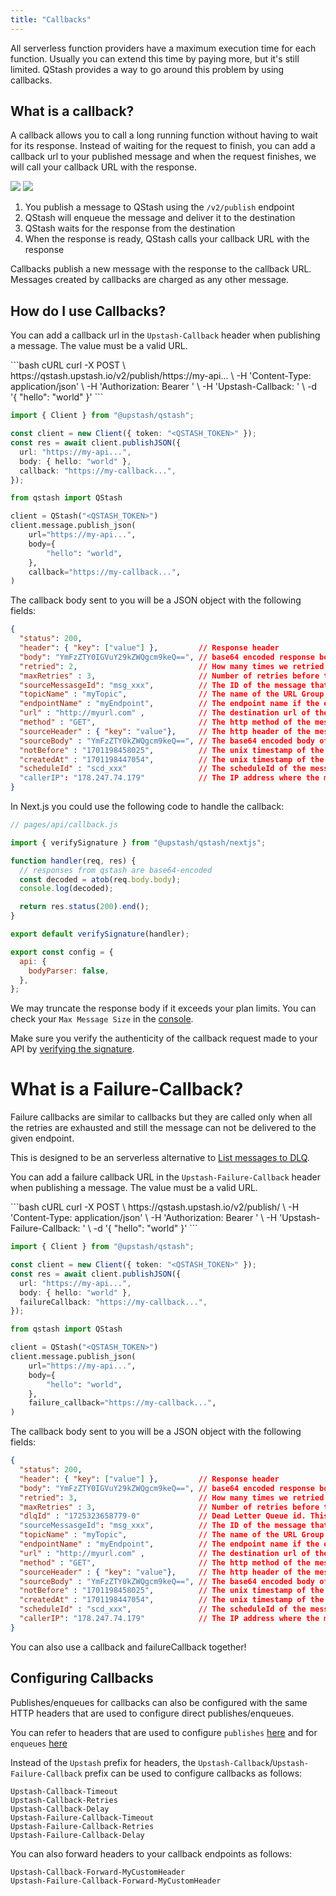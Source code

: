 ```yaml
---
title: "Callbacks"
---
```


All serverless function providers have a maximum execution time for each
function. Usually you can extend this time by paying more, but it's still
limited. QStash provides a way to go around this problem by using callbacks.

## What is a callback?

A callback allows you to call a long running function without having to wait for
its response. Instead of waiting for the request to finish, you can add a
callback url to your published message and when the request finishes, we will
call your callback URL with the response.


<img className="block h-32 dark:hidden" src="/img/qstash/callbacks.png" />
<img className="hidden h-40 dark:block" src="/img/qstash/callback_dark.png" />


1. You publish a message to QStash using the `/v2/publish` endpoint
2. QStash will enqueue the message and deliver it to the destination
3. QStash waits for the response from the destination
4. When the response is ready, QStash calls your callback URL with the response

Callbacks publish a new message with the response to the callback URL. Messages
created by callbacks are charged as any other message.

## How do I use Callbacks?

You can add a callback url in the `Upstash-Callback` header when publishing a
message. The value must be a valid URL.

<CodeGroup>
```bash cURL
curl -X POST \
  https://qstash.upstash.io/v2/publish/https://my-api... \
  -H 'Content-Type: application/json' \
  -H 'Authorization: Bearer <QSTASH_TOKEN>' \
  -H 'Upstash-Callback: <CALLBACK_URL>' \
  -d '{ "hello": "world" }'
```

```typescript Typescript
import { Client } from "@upstash/qstash";

const client = new Client({ token: "<QSTASH_TOKEN>" });
const res = await client.publishJSON({
  url: "https://my-api...",
  body: { hello: "world" },
  callback: "https://my-callback...",
});
```

```python Python
from qstash import QStash

client = QStash("<QSTASH_TOKEN>")
client.message.publish_json(
    url="https://my-api...",
    body={
        "hello": "world",
    },
    callback="https://my-callback...",
)
```
</CodeGroup>

The callback body sent to you will be a JSON object with the following fields:

```json
{
  "status": 200,
  "header": { "key": ["value"] },         // Response header
  "body": "YmFzZTY0IGVuY29kZWQgcm9keQ==", // base64 encoded response body
  "retried": 2,                           // How many times we retried to deliver the original message
  "maxRetries" : 3,                       // Number of retries before the message assumed to be failed to delivered.
  "sourceMessasgeId": "msg_xxx",          // The ID of the message that triggered the callback
  "topicName" : "myTopic",                // The name of the URL Group (topic) if the request was part of a URL Group
  "endpointName" : "myEndpoint",          // The endpoint name if the endpoint is given a name within a topic
  "url" : "http://myurl.com" ,            // The destination url of the message that triggered the callback
  "method" : "GET",                       // The http method of the message that triggered the callback
  "sourceHeader" : { "key": "value"},     // The http header of the message that triggered the callback
  "sourceBody" : "YmFzZTY0kZWQgcm9keQ==", // The base64 encoded body of the message that triggered the callback
  "notBefore" : "1701198458025",          // The unix timestamp of the message that triggered the callback is/will be delivered in milliseconds
  "createdAt" : "1701198447054",          // The unix timestamp of the message that triggered the callback is created in milliseconds
  "scheduleId" : "scd_xxx"                // The scheduleId of the message if the message is triggered by a schedule
  "callerIP": "178.247.74.179"            // The IP address where the message that triggered the callback is published from
}
```

In Next.js you could use the following code to handle the callback:

```js
// pages/api/callback.js

import { verifySignature } from "@upstash/qstash/nextjs";

function handler(req, res) {
  // responses from qstash are base64-encoded
  const decoded = atob(req.body.body);
  console.log(decoded);

  return res.status(200).end();
}

export default verifySignature(handler);

export const config = {
  api: {
    bodyParser: false,
  },
};
```

We may truncate the response body if it exceeds your plan limits. You can check
your `Max Message Size` in the
[console](https://console.upstash.com/qstash?tab=details).

Make sure you verify the authenticity of the callback request made to your API
by
[verifying the signature](/qstash/features/security/#request-signing-optional).

# What is a Failure-Callback?

Failure callbacks are similar to callbacks but they are called only when all the retries are exhausted and still
the message can not be delivered to the given endpoint.

This is designed to be an serverless alternative to [List messages to DLQ](/qstash/api/dlq/listMessages).

You can add a failure callback URL in the `Upstash-Failure-Callback` header when publishing a
message. The value must be a valid URL.

<CodeGroup>
```bash cURL
curl -X POST \
  https://qstash.upstash.io/v2/publish/<DESTINATION_URL> \
  -H 'Content-Type: application/json' \
  -H 'Authorization: Bearer <QSTASH_TOKEN>' \
  -H 'Upstash-Failure-Callback: <CALLBACK_URL>' \
  -d '{ "hello": "world" }'
```

```typescript Typescript
import { Client } from "@upstash/qstash";

const client = new Client({ token: "<QSTASH_TOKEN>" });
const res = await client.publishJSON({
  url: "https://my-api...",
  body: { hello: "world" },
  failureCallback: "https://my-callback...",
});
```

```python Python
from qstash import QStash

client = QStash("<QSTASH_TOKEN>")
client.message.publish_json(
    url="https://my-api...",
    body={
        "hello": "world",
    },
    failure_callback="https://my-callback...",
)
```
</CodeGroup>

The callback body sent to you will be a JSON object with the following fields:

```json
{
  "status": 200,
  "header": { "key": ["value"] },         // Response header
  "body": "YmFzZTY0IGVuY29kZWQgcm9keQ==", // base64 encoded response body
  "retried": 3,                           // How many times we retried to deliver the original message
  "maxRetries" : 3,                       // Number of retries before the message assumed to be failed to delivered.
  "dlqId" : "1725323658779-0"             // Dead Letter Queue id. This can be used to retrieve/remove the related message from DLQ.
  "sourceMessasgeId": "msg_xxx",          // The ID of the message that triggered the callback
  "topicName" : "myTopic",                // The name of the URL Group (topic) if the request was part of a topic
  "endpointName" : "myEndpoint",          // The endpoint name if the endpoint is given a name within a topic
  "url" : "http://myurl.com" ,            // The destination url of the message that triggered the callback
  "method" : "GET",                       // The http method of the message that triggered the callback
  "sourceHeader" : { "key": "value"},     // The http header of the message that triggered the callback
  "sourceBody" : "YmFzZTY0kZWQgcm9keQ==", // The base64 encoded body of the message that triggered the callback
  "notBefore" : "1701198458025",          // The unix timestamp of the message that triggered the callback is/will be delivered in milliseconds
  "createdAt" : "1701198447054",          // The unix timestamp of the message that triggered the callback is created in milliseconds
  "scheduleId" : "scd_xxx",               // The scheduleId of the message if the message is triggered by a schedule
  "callerIP": "178.247.74.179"            // The IP address where the message that triggered the callback is published from
}
```

You can also use a callback and failureCallback together!

## Configuring Callbacks

Publishes/enqueues for callbacks can also be configured with the same HTTP headers that are used to configure direct publishes/enqueues.

<Tip> You can refer to headers that are used to configure `publishes` [here](https://upstash.com/docs/qstash/api/publish) and for `enqueues` 
[here](https://upstash.com/docs/qstash/api/enqueue) </Tip>

Instead of the `Upstash` prefix for headers, the `Upstash-Callback`/`Upstash-Failure-Callback` prefix can be used to configure callbacks as follows:

```
Upstash-Callback-Timeout 
Upstash-Callback-Retries
Upstash-Callback-Delay 
Upstash-Failure-Callback-Timeout 
Upstash-Failure-Callback-Retries
Upstash-Failure-Callback-Delay
```

You can also forward headers to your callback endpoints as follows:
```
Upstash-Callback-Forward-MyCustomHeader 
Upstash-Failure-Callback-Forward-MyCustomHeader  
```
